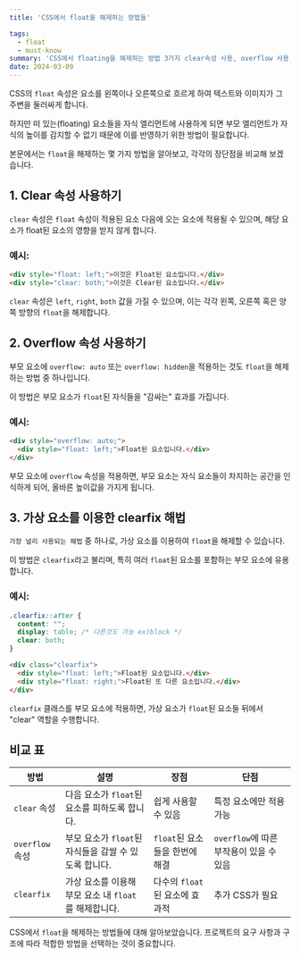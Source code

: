 ```yaml
---
title: 'CSS에서 float을 해제하는 방법들'

tags:
  - float
  - must-know
summary: 'CSS에서 floating을 해제하는 방법 3가지 clear속성 사용, overflow 사용, 가상 요소 사용하는 방버에 대해 알아보겠습니다.'
date: 2024-03-09
---
```


CSS의 `float` 속성은 요소를 왼쪽이나 오른쪽으로 흐르게 하여 텍스트와 이미지가 그 주변을 둘러싸게 합니다. 

하지만 떠 있는(floating) 요소들을 자식 엘리먼트에 사용하게 되면 부모 엘리먼트가 자식의 높이를 감지할 수 없기 때문에 이를 반영하기 위한 방법이 필요합니다. 

본문에서는 `float`을 해제하는 몇 가지 방법을 알아보고, 각각의 장단점을 비교해 보겠습니다.

## 1. Clear 속성 사용하기

`clear` 속성은 `float` 속성이 적용된 요소 다음에 오는 요소에 적용될 수 있으며, 해당 요소가 float된 요소의 영향을 받지 않게 합니다.

### 예시:

```html
<div style="float: left;">이것은 Float된 요소입니다.</div>
<div style="clear: both;">이것은 Clear된 요소입니다.</div>
```

`clear` 속성은 `left`, `right`, `both` 값을 가질 수 있으며, 이는 각각 왼쪽, 오른쪽 혹은 양쪽 방향의 `float`을 해제합니다.

## 2. Overflow 속성 사용하기

부모 요소에 `overflow: auto` 또는 `overflow: hidden`을 적용하는 것도 `float`을 해제하는 방법 중 하나입니다. 

이 방법은 부모 요소가 `float`된 자식들을 "감싸는" 효과를 가집니다.

### 예시:

```html
<div style="overflow: auto;">
  <div style="float: left;">Float된 요소입니다.</div>
</div>
```

부모 요소에 `overflow` 속성을 적용하면, 부모 요소는 자식 요소들이 차지하는 공간을 인식하게 되어, 올바른 높이값을 가지게 됩니다.

## 3. 가상 요소를 이용한 clearfix 해법

`가장 널리 사용되는 해법` 중 하나로, 가상 요소를 이용하여 `float`을 해제할 수 있습니다. 

이 방법은 `clearfix`라고 불리며, 특히 여러 `float`된 요소를 포함하는 부모 요소에 유용합니다.

### 예시:

```css
.clearfix::after {
  content: "";
  display: table; /* 다른것도 가능 ex)block */
  clear: both;
}
```

```html
<div class="clearfix">
  <div style="float: left;">Float된 요소입니다.</div>
  <div style="float: right;">Float된 또 다른 요소입니다.</div>
</div>
```

`clearfix` 클래스를 부모 요소에 적용하면, 가상 요소가 `float`된 요소들 뒤에서 "clear" 역할을 수행합니다.

## 비교 표

| 방법               | 설명                                        | 장점                   | 단점                   |
|------------------|-------------------------------------------|----------------------|----------------------|
| `clear` 속성         | 다음 요소가 `float`된 요소를 피하도록 합니다.           | 쉽게 사용할 수 있음        | 특정 요소에만 적용 가능      |
| `overflow` 속성     | 부모 요소가 `float`된 자식들을 감쌀 수 있도록 합니다.    | `float`된 요소들을 한번에 해결 | `overflow`에 따른 부작용이 있을 수 있음 |
| `clearfix` | 가상 요소를 이용해 부모 요소 내 `float`를 해제합니다. | 다수의 `float`된 요소에 효과적 | 추가 CSS가 필요            |

CSS에서 `float`을 해제하는 방법들에 대해 알아보았습니다. 프로젝트의 요구 사항과 구조에 따라 적합한 방법을 선택하는 것이 중요합니다.
